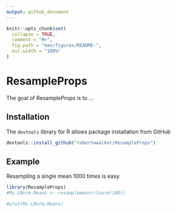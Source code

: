 ```yaml
---
output: github_document
---
```


<!-- README.md is generated from README.Rmd. Please edit that file -->

```r
knitr::opts_chunk$set(
  collapse = TRUE,
  comment = "#>",
  fig.path = "man/figures/README-",
  out.width = "100%"
)
```
# ResampleProps

The goal of ResampleProps is to ...

## Installation

The `devtools` library for R allows package installation from GitHub

``` r
devtools::install_github("robertwwalker/ResampleProps")
```

## Example

Resampling a single mean 1000 times is easy.

```r
library(ResampleProps)
#My.LNorm.Means <- resamplemean(rlnorm(100))
```


```r
#plot(My.LNorm.Means)
```

